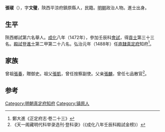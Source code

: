 '''張琡'''（{{bd|1449年||？}}），字'''文璧'''，陝西平涼府鎮原縣人，民籍。[[明朝|明朝]]政治人物。進士出身。

==生平==
陝西鄉試第六名舉人。[[成化|成化]]八年（1472年），參加壬辰科[[會試|會試]]，得[[貢士|貢士]]第三十三名。[[殿試|殿試]]登[[進士|進士]]第二甲第二十八名。弘治元年（1488年）任[[北直隸|直隸]][[真定府|真定府]]知府<ref>鄭大進《正定府志·卷二十三》</ref>。

==家族==
曾祖[[張春|張春]]，贈御史。祖父[[張凱|張凱]]，曾任按察副使。父亲[[張麟|張麟]]，曾任七品散官<ref>《天一阁藏明代科举录选刊·登科录》（《成化八年壬辰科殿試金榜》）</ref>。

==参考==
{{reflist}}
{{明朝人物小作品}}
{{成化八年壬辰科殿試金榜}}
{{DEFAULTSORT:Zhang张}}

[[Category:明朝真定府知府|Category:明朝真定府知府]]
[[Category:镇原人|Category:镇原人]]